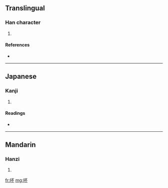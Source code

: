 ==Translingual==

===Han character===
{{Han char|rn=30|rad=口|as=04|sn=7|four=6109<sub>0</sub>|canj=口一火 (RMF)}}

# {{defn|Han}}

====References====
* {{Han ref|kx=0177.290|dkj=03338|dj=0395.100|hdz=10586.040|uh=5425|ud=21541|bh=CA7D|bd=51837}}

----

==Japanese==

===Kanji===
{{ja-kanji|grade=|rs=口04}}

# {{defn|Japanese}}

====Readings====
* {{ja-readings|on=[[ほう]] (hō), [[ふ]] (fu)|kun=}}

----

==Mandarin==

===Hanzi===
{{cmn-hanzi|pin=[[bù]] ([[bu4]])|wg=pu<sup>4</sup>}}

# {{defn|Mandarin}}

[[fr:吥]]
[[mg:吥]]